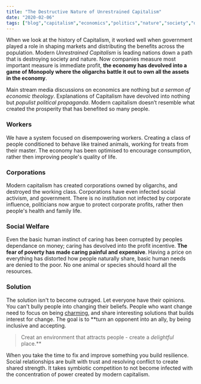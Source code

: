 ```yaml
---
title: "The Destructive Nature of Unrestrained Capitalism"
date: "2020-02-06"
tags: ["blog","capitalism","economics","politics","nature","society","draft"]
---
```

When we look at the history of Capitalism, it worked well when government played a role in shaping markets and distributing the benefits across the population. Modern *Unrestrained Capitalism* is leading nations down a path that is destroying society and nature. Now companies measure most important measure is immediate profit, **the economy has devolved into a game of Monopoly where the oligarchs battle it out to own all the assets in the economy**.

Main stream media discussions on economics are nothing but *a sermon of economic theology*. Explanations of Capitalism have devolved into nothing but *populist political propaganda*. Modern capitalism doesn’t resemble what created the prosperity that has benefited so many people.

### Workers
We have a system focused on disempowering workers. Creating a class of people conditioned to behave like trained animals, working for treats from their master. The economy has been optimised to encourage consumption, rather then improving people's quality of life.

### Corporations 
Modern capitalism has created corporations owned by oligarchs, and destroyed the working class. Corporations have even infected social activism, and government. There is no institution not infected by corporate influence, politicians now argue to protect corporate profits, rather then people's health and family life.

### Social Welfare 
Even the basic human instinct of caring has been corrupted by peoples dependance on money; caring has devolved into the profit incentive. **The fear of poverty has made caring painful and expensive**. Having a price on everything has distorted how people naturally share, basic human needs are denied to the poor. No one animal or species should hoard all the resources.

### Solution
The solution isn't to become outraged. Let everyone have their opinions. You can't bully people into changing their beliefs. People who want change need to focus on being [charming](https://areomagazine.com/2017/10/28/how-not-to-de-radicalize-a-twitter-neo-nazi/), and share interesting solutions that builds interest for change. The goal is to **turn an opponent into an ally, by being inclusive and accepting. 

> Creat an environment that attracts people - create a *delightful* place.**

When you take the time to fix and improve something you build resilience. Social relationships are built with trust and resolving conflict to create shared strength. It takes symbiotic competition to not become infected with the concentration of power created by modern capitalism.
